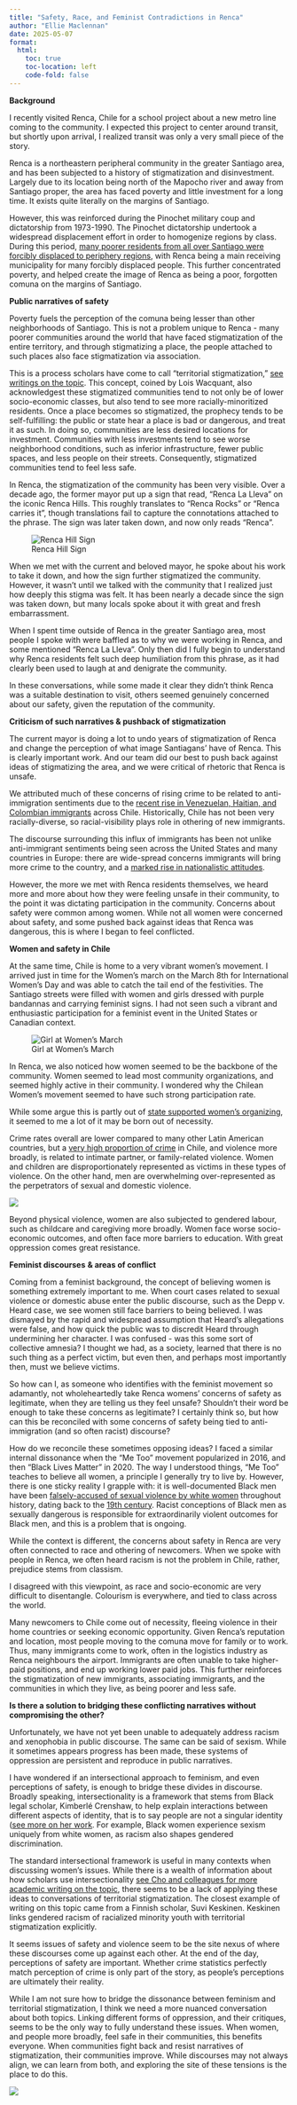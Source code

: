 ```yaml
---
title: "Safety, Race, and Feminist Contradictions in Renca"
author: "Ellie Maclennan"
date: 2025-05-07
format:
  html:
    toc: true
    toc-location: left
    code-fold: false
---
```


**Background**

I recently visited Renca, Chile for a school project about a new metro line coming to the community. I expected this project to center around transit, but shortly upon arrival, I realized transit was only a very small piece of the story.

Renca is a northeastern peripheral community in the greater Santiago area, and has been subjected to a history of stigmatization and disinvestment. Largely due to its location being north of the Mapocho river and away from Santiago proper, the area has faced poverty and little investment for a long time. It exists quite literally on the margins of Santiago.

However, this was reinforced during the Pinochet military coup and dictatorship from 1973-1990. The Pinochet dictatorship undertook a widespread displacement effort in order to homogenize regions by class. During this period, [many poorer residents from all over Santiago were forcibly displaced to periphery regions](https://fernandara.github.io/wp_website/housing_dictatorship_sept2024.pdf), with Renca being a main receiving municipality for many forcibly displaced people. This further concentrated poverty, and helped create the image of Renca as being a poor, forgotten comuna on the margins of Santiago.

**Public narratives of safety**

Poverty fuels the perception of the comuna being lesser than other neighborhoods of Santiago. This is not a problem unique to Renca - many poorer communities around the world that have faced stigmatization of the entire territory, and through stigmatizing a place, the people attached to such places also face stigmatization via association.

This is a process scholars have come to call “territorial stigmatization,” [see writings on the topic](https://journals.sagepub.com/doi/abs/10.1068/a4606ge). This concept, coined by Lois Wacquant, also acknowledgest these stigmatized communities tend to not only be of lower socio-economic classes, but also tend to see more racially-minoritized residents. Once a place becomes so stigmatized, the prophecy tends to be self-fulfilling: the public or state hear a place is bad or dangerous, and treat it as such. In doing so, communities are less desired locations for investment. Communities with less investments tend to see worse neighborhood conditions, such as inferior infrastructure, fewer public spaces, and less people on their streets. Consequently, stigmatized communities tend to feel less safe.

In Renca, the stigmatization of the community has been very visible. Over a decade ago, the former mayor put up a sign that read, “Renca La Lleva” on the iconic Renca Hills. This roughly translates to “Renca Rocks” or “Renca carries it”, though translations fail to capture the connotations attached to the phrase. The sign was later taken down, and now only reads “Renca”.

![Renca Hill Sign](RencaMedia/rencaLaLleva.jpg)

When we met with the current and beloved mayor, he spoke about his work to take it down, and how the sign further stigmatized the community. However, it wasn’t until we talked with the community that I realized just how deeply this stigma was felt. It has been nearly a decade since the sign was taken down, but many locals spoke about it with great and fresh embarrassment.

When I spent time outside of Renca in the greater Santiago area, most people I spoke with were baffled as to why we were working in Renca, and some mentioned “Renca La Lleva”. Only then did I fully begin to understand why Renca residents felt such deep humiliation from this phrase, as it had clearly been used to laugh at and denigrate the community.

In these conversations, while some made it clear they didn’t think Renca was a suitable destination to visit, others seemed genuinely concerned about our safety, given the reputation of the community.

**Criticism of such narratives & pushback of stigmatization**

The current mayor is doing a lot to undo years of stigmatization of Renca and change the perception of what image Santiagans’ have of Renca. This is clearly important work. And our team did our best to push back against ideas of stigmatizing the area, and we were critical of rhetoric that Renca is unsafe.

We attributed much of these concerns of rising crime to be related to anti-immigration sentiments due to the [recent rise in Venezuelan, Haitian, and Colombian immigrants](https://mixedmigration.org/chiles-response-to-migration/) across Chile. Historically, Chile has not been very racially-diverse, so racial-visibility plays role in othering of new immigrants.

The discourse surrounding this influx of immigrants has been not unlike anti-immigrant sentiments being seen across the United States and many countries in Europe: there are wide-spread concerns immigrants will bring more crime to the country, and a [marked rise in nationalistic attitudes](https://www.giancarlovisconti.com/pdfs/Visconti%20and%20Vega-Mendez.2024.Nationalism.pdf).

However, the more we met with Renca residents themselves, we heard more and more about how they were feeling unsafe in their community, to the point it was dictating participation in the community. Concerns about safety were common among women. While not all women were concerned about safety, and some pushed back against ideas that Renca was dangerous, this is where I began to feel conflicted.

**Women and safety in Chile**

At the same time, Chile is home to a very vibrant women’s movement. I arrived just in time for the Women’s march on the March 8th for International Women’s Day and was able to catch the tail end of the festivities. The Santiago streets were filled with women and girls dressed with purple bandannas and carrying feminist signs. I had not seen such a vibrant and enthusiastic participation for a feminist event in the United States or Canadian context.

![Girl at Women’s March](RencaMedia/girlWomensMarch.png)

In Renca, we also noticed how women seemed to be the backbone of the community. Women seemed to lead most community organizations, and seemed highly active in their community. I wondered why the Chilean Women’s movement seemed to have such strong participation rate.

While some argue this is partly out of [state supported women’s organizing](https://www.cambridge.org/core/journals/latin-american-research-review/article/state-feminism-and-womens-movements-the-impact-of-chiles-servicio-nacional-de-la-mujer-on-womens-activism/7BD565362A15C3A3E22E4925D76CE3DA), it seemed to me a lot of it may be born out of necessity.

Crime rates overall are lower compared to many other Latin American countries, but a [very high proportion of crime](https://www.unodc.org/documents/data-and-analysis/gsh/2023/GSH_2023_LAC_web.pdf) in Chile, and violence more broadly, is related to intimate partner, or family-related violence. Women and children are disproportionately represented as victims in these types of violence. On the other hand, men are overwhelming over-represented as the perpetrators of sexual and domestic violence.

![](images/crimeTypes.jpg)

Beyond physical violence, women are also subjected to gendered labour, such as childcare and caregiving more broadly. Women face worse socio-economic outcomes, and often face more barriers to education. With great oppression comes great resistance.

**Feminist discourses** **& areas of conflict**

Coming from a feminist background, the concept of believing women is something extremely important to me. When court cases related to sexual violence or domestic abuse enter the public discourse, such as the Depp v. Heard case, we see women still face barriers to being believed. I was dismayed by the rapid and widespread assumption that Heard’s allegations were false, and how quick the public was to discredit Heard through undermining her character. I was confused - was this some sort of collective amnesia? I thought we had, as a society, learned that there is no such thing as a perfect victim, but even then, and perhaps most importantly then, must we believe victims.

So how can I, as someone who identifies with the feminist movement so adamantly, not wholeheartedly take Renca womens’ concerns of safety as legitimate, when they are telling us they feel unsafe? Shouldn’t their word be enough to take these concerns as legitimate? I certainly think so, but how can this be reconciled with some concerns of safety being tied to anti-immigration (and so often racist) discourse?

How do we reconcile these sometimes opposing ideas? I faced a similar internal dissonance when the “Me Too” movement popularized in 2016, and then “Black Lives Matter” in 2020. The way I understood things, “Me Too” teaches to believe all women, a principle I generally try to live by. However, there is one sticky reality I grapple with: it is well-documented Black men have been [falsely-accused of sexual violence by white women](https://journals.sagepub.com/doi/abs/10.1177/0021934706296025?casa_token=3FH3qRK9n_AAAAAA:G3ke71TeITrbH2ImRzoNn8d_IpGl6Y1W_fe4PP3ALflZoBE3jmvJXBTubR-Var7GMB5n_gliL8ESNA) throughout history, dating back to the [19th century](https://archive.org/details/whitewomenblackm0000hode). Racist conceptions of Black men as sexually dangerous is responsible for extraordinarily violent outcomes for Black men, and this is a problem that is ongoing.

While the context is different, the concerns about safety in Renca are very often connected to race and othering of newcomers. When we spoke with people in Renca, we often heard racism is not the problem in Chile, rather, prejudice stems from classism.

I disagreed with this viewpoint, as race and socio-economic are very difficult to disentangle. Colourism is everywhere, and tied to class across the world.

Many newcomers to Chile come out of necessity, fleeing violence in their home countries or seeking economic opportunity. Given Renca’s reputation and location, most people moving to the comuna move for family or to work. Thus, many immigrants come to work, often in the logistics industry as Renca neighbours the airport. Immigrants are often unable to take higher-paid positions, and end up working lower paid jobs. This further reinforces the stigmatization of new immigrants, associating immigrants, and the communities in which they live, as being poorer and less safe.

**Is there a solution to bridging these conflicting narratives without compromising the other?**

Unfortunately, we have not yet been unable to adequately address racism and xenophobia in public discourse. The same can be said of sexism. While it sometimes appears progress has been made, these systems of oppression are persistent and reproduce in public narratives.

I have wondered if an intersectional approach to feminism, and even perceptions of safety, is enough to bridge these divides in discourse. Broadly speaking, intersectionality is a framework that stems from Black legal scholar, Kimberlé Crenshaw, to help explain interactions between different aspects of identity, that is to say people are not a singular identity ([see more on her work](https://www.taylorfrancis.com/chapters/edit/10.4324/9780203060902-6/mapping-margins-intersectionality-identity-politics-violence-women-color-kimberl%C3%A9-williams-crenshaw). For example, Black women experience sexism uniquely from white women, as racism also shapes gendered discrimination.

The standard intersectional framework is useful in many contexts when discussing women’s issues. While there is a wealth of information about how scholars use intersectionality [see Cho and colleagues for more academic writing on the topic](https://www.journals.uchicago.edu/doi/full/10.1086/669608), there seems to be a lack of applying these ideas to conversations of territorial stigmatization. The closest example of writing on this topic came from a Finnish scholar, Suvi Keskinen. Keskinen links gendered racism of racialized minority youth with territorial stigmatization explicitly.

It seems issues of safety and violence seem to be the site nexus of where these discourses come up against each other. At the end of the day, perceptions of safety are important. Whether crime statistics perfectly match perception of crime is only part of the story, as people's perceptions are ultimately their reality.

While I am not sure how to bridge the dissonance between feminism and territorial stigmatization, I think we need a more nuanced conversation about both topics. Linking different forms of oppression, and their critiques, seems to be the only way to fully understand these issues. When women, and people more broadly, feel safe in their communities, this benefits everyone. When communities fight back and resist narratives of stigmatization, their communities improve. While discourses may not always align, we can learn from both, and exploring the site of these tensions is the place to do this.

![](RencaMedia/rencaWomen.jpg)
